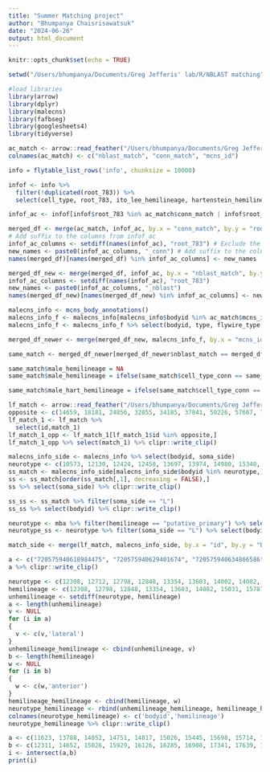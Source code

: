 ```yaml
---
title: "Summer Matching project"
author: "Bhumpanya Chaisrisawatsuk"
date: "2024-06-26"
output: html_document
---
```


```r
knitr::opts_chunk$set(echo = TRUE)
```

```r
setwd("/Users/bhumpanya/Documents/Greg Jefferis' lab/R/NBLAST matching")
```

```r
#load libraries
library(arrow)
library(dplyr)
library(malecns)
library(fafbseg)
library(googlesheets4)
library(tidyverse)
```

```r
ac_match <- arrow::read_feather("/Users/bhumpanya/Documents/Greg Jefferis' lab/R/NBLAST matching/whole_central_20240621_faq_nbl_export_matches.20240626T0830.lz4.feather")
colnames(ac_match) <- c("nblast_match", "conn_match", "mcns_id")
```

```r
info = flytable_list_rows('info', chunksize = 10000)
```

```r
infof <- info %>% 
  filter(!duplicated(root_783)) %>% 
  select(cell_type, root_783, ito_lee_hemilineage, hartenstein_hemilineage, side, malecns_type, hemibrain_type)

infof_ac <- infof[infof$root_783 %in% ac_match$conn_match | infof$root_783 %in% ac_match$nblast_match,]
```

```r
merged_df <- merge(ac_match, infof_ac, by.x = "conn_match", by.y = "root_783", all.x = TRUE)
# Add suffix to the columns from infof_ac
infof_ac_columns <- setdiff(names(infof_ac), "root_783") # Exclude the join column
new_names <- paste0(infof_ac_columns, "_conn") # Add suffix to the columns
names(merged_df)[names(merged_df) %in% infof_ac_columns] <- new_names 

merged_df_new <- merge(merged_df, infof_ac, by.x = "nblast_match", by.y = "root_783", all.x = TRUE)
infof_ac_columns <- setdiff(names(infof_ac), "root_783") 
new_names <- paste0(infof_ac_columns, "_nblast") 
names(merged_df_new)[names(merged_df_new) %in% infof_ac_columns] <- new_names 
```

```r
malecns_info <- mcns_body_annotations()
malecns_info_f <- malecns_info[malecns_info$bodyid %in% ac_match$mcns_id,]
malecns_info_f <- malecns_info_f %>% select(bodyid, type, flywire_type, hemibrain_type, soma_side) 

merged_df_newer <- merge(merged_df_new, malecns_info_f, by.x = "mcns_id", by.y = "bodyid", all.x = TRUE)
```

```r
same_match <- merged_df_newer[merged_df_newer$nblast_match == merged_df_newer$conn_match,]

same_match$male_hemilineage = NA
same_match$male_hemilineage = ifelse(same_match$cell_type_conn == same_match$type, same_match$ito_lee_hemilineage_conn, NA)

same_match$male_hart_hemilineage = ifelse(same_match$cell_type_conn == same_match$type, same_match$hartenstein_hemilineage_conn, NA)
```

```r
lf_match <- arrow::read_feather("/Users/bhumpanya/Documents/Greg Jefferis' lab/R/NBLAST matching/matches_mcns_left_right.feather")
opposite <- c(14659, 18181, 24856, 32855, 34185, 37841, 50226, 57667, 73439, 78293, 78807, 86259, 102607, 109149, 113918, 140957, 148690, 513791, 520021)
lf_match_1 <- lf_match %>% 
  select(id,match_1)
lf_match_1_opp <- lf_match_1[lf_match_1$id %in% opposite,]
lf_match_1_opp %>% select(match_1) %>% clipr::write_clip()
```

```r
malecns_info_side <- malecns_info %>% select(bodyid, soma_side)
neurotype <- c(10573, 12130, 12424, 12458, 13697, 13974, 14980, 15340, 15471, 15508, 16775, 18078, 18518, 18917, 19120, 19350, 19537, 19540, 19659, 19667, 19703, 20112, 20378, 20933, 21065, 21173, 21199, 21238, 21426, 21632, 21744, 21835, 21983, 21984, 22070, 22148, 22184, 22248, 22259, 22339, 22392, 22397, 22505, 22510, 22750, 22783, 22831, 22959, 22989, 22997, 23001, 23002, 23128, 23148, 23154, 23210, 23328, 23377, 23421, 23463, 23499, 23599, 23677, 23686, 23719, 23741, 23830, 23852, 23867, 23868, 23890, 23930, 23989, 24035, 24071, 24164, 24208, 24211, 24283, 24482, 24492, 24505, 24545, 24592, 24719, 24742, 24769, 24784, 24854, 24909, 25003, 25067, 25088, 25167, 25198, 25202, 25296, 25304, 25369, 25394, 25400, 25412, 25446, 25450, 25472, 25641, 25711, 25817, 25952, 26142, 26373, 26380, 26450, 26560, 26740, 26788, 26811, 26963, 26976, 27067, 27300, 27334, 27468, 27579, 27689, 27704, 27709, 27915, 27967, 28082, 28143, 28204, 28259, 28390, 28533, 28543, 28599, 28654, 28823, 28904, 29092, 29186, 29359, 29686, 29744, 29803, 29979, 30025, 30499, 30707, 30993, 31033, 31250, 31623, 31634, 31801, 31878, 31941, 31976, 32090, 32111, 32153, 32238, 32286, 32336, 32493, 32614, 32657, 32767, 32946, 33048, 33177, 33219, 34351, 34643, 34756, 34774, 34838, 35250, 36152, 36286, 36421, 36779, 36783, 37042, 37316, 37871, 37896, 37958, 38020, 38301, 38374, 38810, 39108, 40220, 40815, 41089, 41240, 42379, 42452, 43865, 43910, 44299, 44656, 44666, 44856, 45300, 45579, 46034, 47206, 47400, 48198, 48716, 48790, 49244, 49360, 49424, 49773, 49807, 50564, 51397, 51462, 51720, 52329, 52430, 52783, 53572, 53585, 54421, 54562, 54638, 56376, 57264, 57894, 58449, 60028, 60207, 61545, 62280, 64964, 66361, 68463, 68728, 69463, 69870, 70408, 73715, 74072, 76174, 76185, 82439, 84104, 84470, 85707, 86507, 87750, 89301, 100368, 140676, 144957, 183483, 512978, 514646, 518681, 519168, 524616, 525482, 527684, 528991, 529578, 532298, 532653, 536318, 557990, 575597)
ss_match <- malecns_info_side[malecns_info_side$bodyid %in% neurotype,]
ss <- ss_match[order(ss_match[,1], decreasing = FALSE),]
ss %>% select(soma_side) %>% clipr::write_clip()
```

```r
ss_ss <- ss_match %>% filter(soma_side == "L")
ss_ss %>% select(bodyid) %>% clipr::write_clip()
```

```r
neurotype <- mba %>% filter(hemilineage == "putative_primary") %>% select(bodyid, soma_side)
neurotype_ss <- neurotype %>% filter(soma_side == "L") %>% select(bodyid) %>% clipr::write_clip()
```

```r
match_side <- merge(lf_match, malecns_info_side, by.x = "id", by.y = "bodyid", all.y = T)
```

```r
a <- c("720575940618984475", "720575940629401674", "720575940634866586", "720575940646310947", "720575940646518382")
a %>% clipr::write_clip()
```

```r
neurotype <- c(12308, 12712, 12798, 12848, 13354, 13603, 14002, 14082, 14828, 15031, 15642, 15787, 15792, 16313, 16319, 16590, 16748, 17148, 17338, 17451, 17486, 17678, 17708, 17810, 17813, 18341, 18369, 18471, 18969, 19129, 19152, 19552, 20038, 20042, 20193, 20207, 20229, 20369, 20410, 20479, 21000, 21203, 21217, 21642, 21964, 22071, 22199, 22331, 22333, 22403, 22410, 22777, 22912, 23049, 23243, 23356, 23445, 23681, 23742, 23901, 23920, 23921, 23922, 23927, 24036, 24068, 24608, 24782, 24787, 24991, 25026, 25135, 25235, 25707, 25774, 26057, 26122, 26183, 26403, 26654, 26799, 26938, 27038, 27456, 27493, 27562, 27708, 27910, 28568, 28597, 28703, 29120, 29524, 30065, 30070, 30736, 30778, 31107, 31152, 31787, 31811, 32399, 32602, 32644, 32869, 33160, 33402, 33423, 33518, 34071, 34396, 35056, 35201, 35516, 36958, 36975, 37133, 37434, 37593, 37864, 38190, 38662, 38694, 38879, 39044, 40193, 40575, 40684, 40926, 41697, 42381, 43261, 43644, 44059, 44273, 44886, 45362, 45682, 45829, 46321, 46792, 47175, 47553, 47682, 48493, 48610, 49012, 49947, 50017, 50611, 50662, 50688, 51584, 51900, 51983, 52308, 52371, 52806, 53272, 53466, 53540, 54174, 54204, 54925, 55287, 55793, 55852, 56140, 56395, 57074, 57346, 58630, 58737, 60509, 60685, 60837, 62400, 63008, 63309, 63545, 63671, 64584, 65069, 65078, 66523, 67695, 68356, 69529, 70480, 70617, 72481, 72870, 72927, 74049, 74335, 74987, 76141, 76475, 77114, 77709, 79264, 79715, 81703, 85485, 85839, 86452, 86737, 89857, 90956, 94811, 173417, 200843, 228169, 518506, 525524, 536934, 537803, 575643, 575755, 584042, 588399, 915560, 919294, 919295)
hemilineage <- c(12308, 12798, 12848, 13354, 13603, 14082, 15031, 15787, 15792, 16313, 16319, 17338, 17451, 17486, 17678, 17708, 17810, 17813, 18341, 18369, 18471, 18969, 19129, 19152, 19552, 20042, 20193, 20207, 20229, 20479, 21000, 21203, 21217, 21642, 21964, 22071, 22199, 22331, 22333, 22410, 22777, 22912, 23049, 23243, 23445, 23681, 23742, 23901, 23920, 23922, 23927, 24782, 24787, 25026, 25235, 25774, 26122, 26183, 26403, 26654, 26799, 26938, 27456, 27493, 27562, 27708, 27910, 28568, 28597, 28703, 29120, 29524, 30065, 30070, 30778, 31152, 31787, 32602, 32644, 32869, 33423, 34071, 34396, 35201, 36958, 36975, 37133, 37434, 37864, 38662, 40926, 45362, 47682, 48610, 50611, 51983, 52308, 52371, 52806, 55287, 70480, 72870, 72927, 74987, 76141, 76475, 94811, 228169, 525524, 536934, 588399)
unhemilineage <- setdiff(neurotype, hemilineage)
a <- length(unhemilineage)
v <- NULL
for (i in a)
{
  v <- c(v,'lateral')
}
unhemilineage_hemilineage <- cbind(unhemilineage, v)
b <- length(hemilineage)
w <- NULL
for (i in b)
{
  w <- c(w,'anterior')
}
hemilineage_hemilineage <- cbind(hemilineage, w)
neurotype_hemilineage <- rbind(unhemilineage_hemilineage, hemilineage_hemilineage)
colnames(neurotype_hemilineage) <- c('bodyid','hemilineage')
neurotype_hemilineage %>% clipr::write_clip()
```


```r
a <- c(11623, 13788, 14052, 14751, 14817, 15026, 15445, 15698, 15714, 15765, 15885, 16125, 16254, 16641, 17275, 17903, 17953, 18146, 20096, 20447, 20582, 20922, 21162, 22315, 23143, 23509, 23536, 25023, 25755, 26179, 26199, 26320, 27776, 28227, 28709, 28922, 29534, 29622, 29987, 30900, 31058, 32894, 33122, 34350, 34357, 35228, 35728, 36047, 36409, 36878, 37920, 38222, 39786, 41631, 42774, 44197, 45806, 46223, 46668, 49548, 52366, 53403, 54247, 54333, 54381, 54537, 56452, 57786, 58531, 59525, 61578, 62916, 63680, 64429, 65207, 66127, 67228, 70540, 71581, 71967, 72181, 74503, 75501, 75874, 78944, 81760, 82623, 82845, 83402, 83696, 84143, 84547, 86368, 87420, 87455, 87708, 89201, 90422, 92053, 93468, 95645, 95863, 96458, 98157, 98336, 99646, 99855, 101349, 101584, 103476, 104089, 104141, 104499, 104531, 104734, 104954, 105556, 106388, 107544, 108026, 109830, 109887, 109931, 110388, 110821, 111796, 112897, 114443, 114507, 115340, 116584, 118996, 119700, 120181, 120564, 121755, 122434, 122986, 123464, 124421, 124940, 126332, 126923, 127917, 128709, 129234, 129948, 131000, 131221, 131775, 132110, 132353, 132840, 133821, 134610, 134832, 134842, 136095, 136729, 137543, 138380, 138655, 138925, 139777, 140612, 141224, 141515, 141537, 141703, 141870, 144787, 145062, 145613, 146121, 146574, 146588, 146693, 147920, 148381, 148711, 148787, 148891, 149284, 150106, 151629, 152095, 152450, 152644, 152746, 153054, 154080, 154478, 155663, 156004, 156429, 156491, 156568, 156962, 158296, 158635, 158782, 158930, 159363, 159532, 159589, 160349, 160420, 161592, 161856, 163096, 163238, 164401, 165116, 165612, 165864, 167420, 168711, 169003, 169799, 172928, 173705, 174318, 175681, 175831, 177757, 180341, 180654, 184913, 187891, 187933, 188890, 193932, 195691, 196579, 200117, 201088, 201295, 201983, 205453, 213941, 222298, 239218, 240951, 256206, 513099, 513158, 513794, 514600, 516360, 516429, 516653, 517110, 517684, 518549, 518657, 519927, 520905, 521261, 523044, 523568, 524372, 524646, 525279, 526857, 529235, 529959, 530148, 530156, 543906, 550121, 555277, 555278, 557095, 559506, 560842, 565505, 569702, 570035, 580144, 581324)
b <- c(12311, 14652, 15026, 15929, 16126, 16285, 16908, 17341, 17639, 17953, 18112, 18666, 19266, 19373, 19460, 21053, 21700, 22291, 22434, 22700, 22844, 22929, 23473, 23596, 23831, 24291, 25318, 26065, 26199, 27430, 27730, 28227, 28286, 29152, 29582, 29622, 29921, 30927, 32743, 32976, 33919, 34350, 34909, 34962, 35400, 35597, 36047, 36785, 37039, 37920, 38182, 39091, 39336, 39465, 40458, 41331, 41544, 41554, 43909, 44139, 44675, 45806, 46008, 46223, 46369, 46636, 46943, 47546, 47850, 47995, 48421, 48448, 49226, 49620, 50733, 51168, 52063, 52397, 52571, 53017, 53467, 53991, 55161, 55953, 56350, 56567, 57278, 58552, 59485, 59525, 59550, 60711, 61025, 61392, 61871, 62020, 63068, 63122, 63639, 64163, 65047, 65705, 65822, 66165, 66695, 66977, 67116, 67241, 67703, 68268, 68672, 69684, 70139, 70573, 71433, 71769, 72963, 73112, 73808, 75125, 75614, 75864, 76200, 78294, 78577, 79273, 79427, 79948, 81047, 81265, 81303, 82111, 82261, 82623, 83070, 83247, 83319, 83388, 83467, 83676, 84083, 84143, 84191, 84217, 84305, 84661, 84836, 84895, 86425, 87121, 87524, 87712, 87720, 89155, 89937, 91507, 91930, 92564, 92576, 92734, 92836, 92841, 93555, 94528, 94739, 94984, 96745, 97375, 98899, 100456, 100788, 101138, 102878, 103686, 104155, 104203, 104954, 105436, 105479, 105556, 106168, 106414, 106493, 106593, 108026, 108216, 108585, 108860, 109306, 109830, 109931, 110821, 110924, 111206, 113184, 113588, 115153, 115340, 115824, 116200, 117269, 118234, 119244, 119860, 121507, 121970, 122434, 122823, 123635, 124000, 126412, 126806, 129597, 129625, 130175, 130382, 130735, 130784, 133153, 133222, 134266, 136667, 136890, 138727, 138739, 139067, 140766, 143540, 145109, 145366, 146260, 148097, 148115, 148244, 148694, 148789, 148852, 149536, 149714, 150434, 151411, 151423, 152294, 152435, 152450, 153303, 153474, 153589, 154070, 154636, 155526, 156074, 156988, 157644, 157821, 158606, 160484, 162211, 162457, 163533, 164589, 164652, 166246, 168875, 170454, 170639, 172625, 173250, 173705, 173845, 174318, 174657, 177926, 180341, 184913, 189323, 191694, 192829, 195276, 201088, 201131, 201160, 202114, 202360, 205526, 217561, 226132, 226303, 230132, 256361, 261819, 325193, 513177, 513376, 513662, 513804, 514601, 514689, 515194, 515739, 516079, 516360, 516429, 518451, 518644, 520903, 521975, 524646, 525393, 525448, 525604, 526857, 526973, 527427, 529126, 530340, 530506, 530855, 531914, 532124, 533123, 536058, 536441, 536443, 538118, 549582, 549816, 552128, 568738, 578189, 578449, 581235, 581422, 922814, 382559434)
i <- intersect(a,b)
print(i)
```
